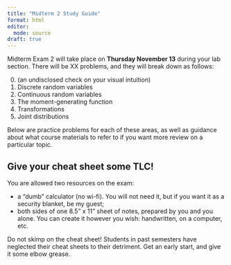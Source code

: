 ```yaml
---
title: "Midterm 2 Study Guide"
format: html
editor: 
  mode: source
draft: true
---
```


Midterm Exam 2 will take place on **Thursday November 13** during your lab section. There will be XX problems, and they will break down as follows:

0. (an undisclosed check on your visual intuition)
1. Discrete random variables
2. Continuous random variables
3. The moment-generating function
4. Transformations
5. Joint distributions

Below are practice problems for each of these areas, as well as guidance about what course materials to refer to if you want more review on a particular topic.

::: callout-important
## Give your cheat sheet some TLC!

You are allowed two resources on the exam:

- a "dumb" calculator (no wi-fi). You will not need it, but if you want it as a security blanket, be my guest;
- both sides of one 8.5" x 11" sheet of notes, prepared by you and you alone. You can create it however you wish: handwritten, on a computer, etc.

Do not skimp on the cheat sheet! Students in past semesters have neglected their cheat sheets to their detriment. Get an early start, and give it some elbow grease.

:::